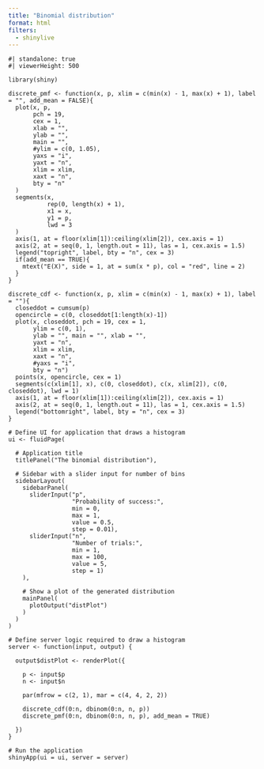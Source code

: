 ```yaml
---
title: "Binomial distribution"
format: html
filters:
  - shinylive
---
```



```shinylive-r
#| standalone: true
#| viewerHeight: 500

library(shiny)

discrete_pmf <- function(x, p, xlim = c(min(x) - 1, max(x) + 1), label = "", add_mean = FALSE){
  plot(x, p,
       pch = 19,
       cex = 1,
       xlab = "",
       ylab = "",
       main = "",
       #ylim = c(0, 1.05),
       yaxs = "i",
       yaxt = "n",
       xlim = xlim,
       xaxt = "n",
       bty = "n"
  )
  segments(x,
           rep(0, length(x) + 1),
           x1 = x,
           y1 = p,
           lwd = 3
  )
  axis(1, at = floor(xlim[1]):ceiling(xlim[2]), cex.axis = 1)
  axis(2, at = seq(0, 1, length.out = 11), las = 1, cex.axis = 1.5)
  legend("topright", label, bty = "n", cex = 3)
  if(add_mean == TRUE){
    mtext("E(X)", side = 1, at = sum(x * p), col = "red", line = 2)
  }
}

discrete_cdf <- function(x, p, xlim = c(min(x) - 1, max(x) + 1), label = ""){
  closeddot = cumsum(p)
  opencircle = c(0, closeddot[1:length(x)-1])
  plot(x, closeddot, pch = 19, cex = 1,
       ylim = c(0, 1),
       ylab = "", main = "", xlab = "",
       yaxt = "n",
       xlim = xlim,
       xaxt = "n",
       #yaxs = "i", 
       bty = "n")
  points(x, opencircle, cex = 1)
  segments(c(xlim[1], x), c(0, closeddot), c(x, xlim[2]), c(0, closeddot), lwd = 1)
  axis(1, at = floor(xlim[1]):ceiling(xlim[2]), cex.axis = 1)
  axis(2, at = seq(0, 1, length.out = 11), las = 1, cex.axis = 1.5)
  legend("bottomright", label, bty = "n", cex = 3)
}

# Define UI for application that draws a histogram
ui <- fluidPage(
  
  # Application title
  titlePanel("The binomial distribution"),
  
  # Sidebar with a slider input for number of bins 
  sidebarLayout(
    sidebarPanel(
      sliderInput("p",
                  "Probability of success:",
                  min = 0,
                  max = 1,
                  value = 0.5,
                  step = 0.01),
      sliderInput("n",
                  "Number of trials:",
                  min = 1,
                  max = 100,
                  value = 5,
                  step = 1)
    ),
    
    # Show a plot of the generated distribution
    mainPanel(
      plotOutput("distPlot")
    )
  )
)

# Define server logic required to draw a histogram
server <- function(input, output) {
  
  output$distPlot <- renderPlot({
    
    p <- input$p
    n <- input$n

    par(mfrow = c(2, 1), mar = c(4, 4, 2, 2))
    
    discrete_cdf(0:n, dbinom(0:n, n, p))
    discrete_pmf(0:n, dbinom(0:n, n, p), add_mean = TRUE)
    
  })
}

# Run the application 
shinyApp(ui = ui, server = server)
```